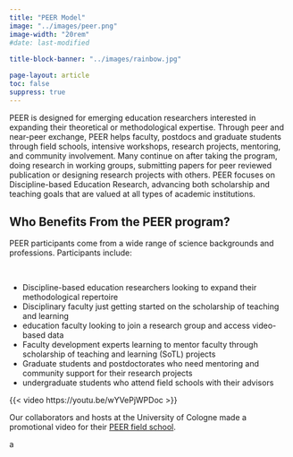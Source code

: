 ```yaml
---
title: "PEER Model"
image: "../images/peer.png"
image-width: "20rem"
#date: last-modified
    
title-block-banner: "../images/rainbow.jpg"

page-layout: article
toc: false
suppress: true 
---
```


PEER is designed for emerging education researchers interested in expanding their theoretical or methodological expertise. Through peer and near-peer exchange, PEER helps faculty, postdocs and graduate students through field schools, intensive workshops, research projects, mentoring, and community involvement. Many continue on after taking the program, doing research in working groups, submitting papers for peer reviewed publication or designing research projects with others. PEER focuses on Discipline-based Education Research, advancing both scholarship and teaching goals that are valued at all types of academic institutions.

## Who Benefits From the PEER program?

PEER participants come from a wide range of science backgrounds and professions. Participants include:  

&nbsp;  

* Discipline-based education researchers looking to expand their methodological repertoire
* Disciplinary faculty just getting started on the scholarship of teaching and learning
* education faculty looking to join a research group and access video-based data
* Faculty development experts learning to mentor faculty through scholarship of teaching and learning (SoTL) projects 
* Graduate students and postdoctorates who need mentoring and community support for their research projects
* undergraduate students who attend field schools with their advisors

{{< video https://youtu.be/wYVePjWPDoc >}}

Our collaborators and hosts at the University of Cologne made a promotional video for their [PEER field school](http://www.google.com/url?q=http%3A%2F%2Fzus.uni-koeln.de%2Fpeer.html&sa=D&sntz=1&usg=AFQjCNHnBsqbSNnmTPRlNQj3fVI_7jqRFQ).

a